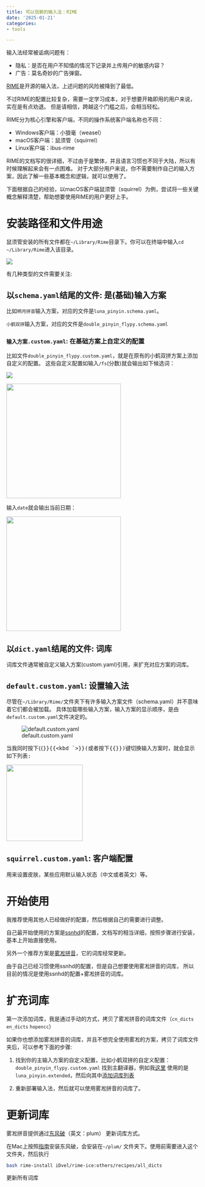 ```yaml
---
title: 可以信赖的输入法：RIME
date: '2025-01-21'
categories:
- tools

---
```


输入法经常被诟病问题有：

- 隐私：是否在用户不知情的情况下记录并上传用户的敏感内容？
- 广告：莫名奇妙的广告弹窗。

[RIME](https://rime.im/code/)是开源的输入法，上述问题的风险被降到了最低。

不过RIME的配置比较复杂，需要一定学习成本，对于想要开箱即用的用户来说，实在是有点劝退。
但是请相信，跨越这个门槛之后，会相当轻松。

RIME分为核心引擎和客户端，不同的操作系统客户端名称也不同：

- Windows客户端：小狼毫（weasel）
- macOS客户端：鼠须管（squirrel）
- Linux客户端：ibus-rime

RIME的文档写的很详细，不过由于是繁体，并且语言习惯也不同于大陆，所以有时候理解起来会有一点困难。
对于大部分用户来说，你不需要制作自己的输入方案，因此了解一些基本概念和逻辑，就可以使用了。

下面根据自己的经验，以macOS客户端鼠须管（squirrel）为例，尝试将一些关键概念解释清楚，帮助想要使用RIME的用户更好上手。

# 安装路径和文件用途

鼠须管安装的所有文件都在`~/Library/Rime`目录下。你可以在终端中输入`cd ~/Library/Rime`进入该目录。

![](https://image.luozx.org/garden/2025/01/45156b4e1e92f0199b2f97dd9fd89bcb.png)

有几种类型的文件需要关注:

## 以`schema.yaml`结尾的文件: 是(基础)输入方案

比如`明月拼音`输入方案，对应的文件是`luna_pinyin.schema.yaml`。

`小鹤双拼`输入方案，对应的文件是`double_pinyin_flypy.schema.yaml`

### `输入方案.custom.yaml`: 在基础方案上自定义的配置

比如文件`double_pinyin_flypy.custom.yaml`，就是在原有的小鹤双拼方案上添加自定义的配置。
这些自定义配置如输入`/fs`(分数)就会输出如下候选词：

:::{layout="[[],[1,8]]"}
![](https://image.luozx.org/garden/2025/01/24c8aaaabfbd620f5c1f0d63a5ba4999.png)

![](https://image.luozx.org/garden/2025/01/ffbc278bc346cfaf4eb52db4d3dd7cda.png){height=300}
:::


::: {.grid}

:::{.g-col-4}
输入`date`就会输出当前日期：
:::

:::{.g-col-2}
![](https://image.luozx.org/garden/2025/01/461d684b07ae45fc2379e01fb1d8ed50.png){height=300 fig-align=right}
:::

:::

## 以`dict.yaml`结尾的文件: 词库

词库文件通常被自定义输入方案(custom.yaml)引用，来扩充对应方案的词库。

## `default.custom.yaml`: 设置输入法

尽管在`~/Library/Rime/`文件夹下有许多输入方案文件（schema.yaml）并不意味着它们都会被加载。
具体加载哪些输入方案，输入方案的显示顺序，是由`default.custom.yaml`文件决定的。

![default.custom.yaml](https://image.luozx.org/garden/2025/01/75adc40a9f4c467bf6cbae986b9c8265.png)

当我同时按下{{<kbd Ctrl>}}{{<kbd `>}}(或者按下{{<kbd F4>}})键切换输入方案时，就会显示如下列表:

![](https://image.luozx.org/garden/2025/01/ba77414263d0b42454337241d27bb494.png){width=200 fig-align=right}

## `squirrel.custom.yaml`: 客户端配置

用来设置皮肤，某些应用默认输入状态（中文或者英文）等。

# 开始使用

我推荐使用其他人已经做好的配置，然后根据自己的需要进行调整。

自己最开始使用的方案是[ssnhd](https://github.com/ssnhd/rime)的配置，文档写的相当详细，按照步骤进行安装，基本上开始直接使用。

另外一个推荐方案是[雾凇拼音](https://github.com/iDvel/rime-ice)，它的词库经常更新。

由于自己已经习惯使用ssnhd的配置，但是自己想要使用雾凇拼音的词库，
所以目前的情况是使用ssnhd的配置+雾凇拼音的词库。

# 扩充词库

第一次添加词库，我是通过手动的方式，拷贝了雾凇拼音的词库文件（`cn_dicts` `en_dicts` `hopencc`）

如果你也想添加雾凇拼音的词库，并且不想完全使用雾凇的方案，拷贝了词库文件夹后，可以参考下面的步骤:

1. 找到你的主输入方案的自定义配置，比如小鹤双拼的自定义配置：`double_pinyin_flypy.custom.yaml`
找到主翻译器，例如我[这里](https://github.com/0ptimista/dotfiles/blob/2152fb08cce10ff4be5c9e929f42010a44b33915/Library/Rime/double_pinyin_flypy.custom.yaml#L47)
使用的是`luna_pinyin.extended`，然后向其中[添加词库列表](https://github.com/0ptimista/dotfiles/blob/2152fb08cce10ff4be5c9e929f42010a44b33915/Library/Rime/luna_pinyin.extended.dict.yaml#L11)

2. 重新部署输入法，然后就可以使用雾凇拼音的词库了。


# 更新词库

雾凇拼音提供通过[东风破](https://github.com/iDvel/rime-ice/tree/main?tab=readme-ov-file#%E4%B8%9C%E9%A3%8E%E7%A0%B4-plum)（英文：plum）
更新词库方式。

在Mac上按照[指南](https://github.com/rime/plum?tab=readme-ov-file#advanced-usage)安装东风破，会安装在`~/plum/`
文件夹下。使用前需要进入这个文件夹，然后执行
```.bash
bash rime-install iDvel/rime-ice:others/recipes/all_dicts

```
更新所有词库